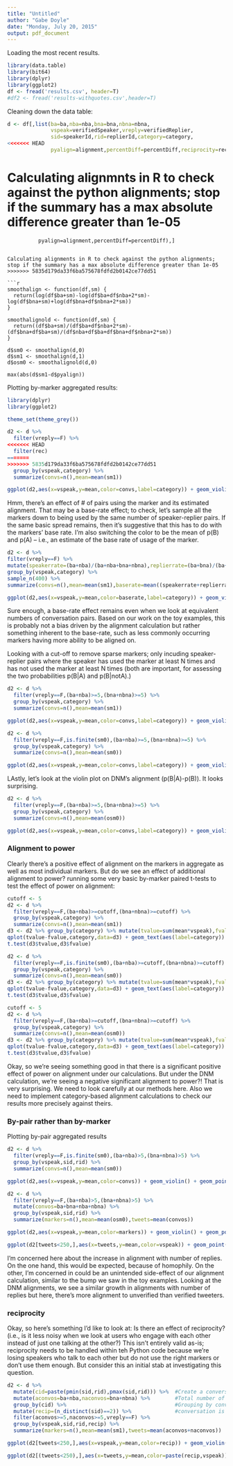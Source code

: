 ```yaml
---
title: "Untitled"
author: "Gabe Doyle"
date: "Monday, July 20, 2015"
output: pdf_document
---
```


Loading the most recent results.

```r
library(data.table)
library(bit64)
library(dplyr)
library(ggplot2)
df <- fread('results.csv', header=T)
#df2 <- fread('results-withquotes.csv',header=T)
```

Cleaning down the data table:

```r
d <- df[,list(ba=ba,nba=nba,bna=bna,nbna=nbna,
              vspeak=verifiedSpeaker,vreply=verifiedReplier,
              sid=speakerId,rid=replierId,category=category,
<<<<<<< HEAD
              pyalign=alignment,percentDiff=percentDiff,reciprocity=reciprocity),]

```

Calculating alignmnts in R to check against the python alignments; stop if the summary has a max absolute difference greater than 1e-05
=======
              pyalign=alignment,percentDiff=percentDiff),]

```

Calculating alignments in R to check against the python alignments; stop if the summary has a max absolute difference greater than 1e-05
>>>>>>> 5835d179da33f6ba575678fdfd2b0142ce77dd51

```r
smoothalign <- function(df,sm) {
  return(log(df$ba+sm)-log(df$ba+df$nba+2*sm)-log(df$bna+sm)+log(df$bna+df$nbna+2*sm))
} 

smoothalignold <- function(df,sm) {
  return((df$ba+sm)/(df$ba+df$nba+2*sm)-(df$bna+df$ba+sm)/(df$nba+df$ba+df$bna+df$nbna+2*sm))
}

d$sm0 <- smoothalign(d,0)
d$sm1 <- smoothalign(d,1)
d$osm0 <- smoothalignold(d,0)

max(abs(d$sm1-d$pyalign))

```

Plotting by-marker aggregated results:

```r
library(dplyr)
library(ggplot2)

theme_set(theme_grey())

d2 <- d %>%
  filter(vreply==F) %>%
<<<<<<< HEAD
  filter(rec)
=======
>>>>>>> 5835d179da33f6ba575678fdfd2b0142ce77dd51
  group_by(vspeak,category) %>%
  summarize(convs=n(),mean=mean(sm1))

ggplot(d2,aes(x=vspeak,y=mean,color=convs,label=category)) + geom_violin() + geom_text(position=position_jitter(w=0.2)) + labs(title="Non-verified repliers' alignments\naggregated by marker(Smoothing=1)",x="Speaker verification",y="Mean alignment",color="Speaker-replier\npairs using\nthe marker")
```

Hmm, there's an effect of # of pairs using the marker and its estimated alignment. That may be a base-rate effect; to check, let's sample all the markers down to being used by the same number of speaker-replier pairs.  If the same basic spread remains, then it's suggestive that this has to do with the markers' base rate.  I'm also switching the color to be the mean of p(B) and p(A) -- i.e., an estimate of the base rate of usage of the marker.

```r
d2 <- d %>%
filter(vreply==F) %>%
mutate(speakerrate=(ba+nba)/(ba+nba+bna+nbna),replierrate=(ba+bna)/(ba+nba+bna+nbna)) %>%
group_by(vspeak,category) %>%
sample_n(400) %>%
summarize(convs=n(),mean=mean(sm1),baserate=mean((speakerrate+replierrate)/2))

ggplot(d2,aes(x=vspeak,y=mean,color=baserate,label=category)) + geom_violin() + geom_text(position=position_jitter(w=0.2)) + labs(title="Non-verified repliers' alignments\naggregated by marker(Smoothing=1)",x="Speaker verification",y="Mean alignment",color="Base rate of\nmarker usage")
```

Sure enough, a base-rate effect remains even when we look at equivalent numbers of conversation pairs.  Based on our work on the toy examples, this is probably not a bias driven by the alignment calculation but rather something inherent to the base-rate, such as less commonly occurring markers having more ability to be aligned on.

Looking with a cut-off to remove sparse markers; only incuding speaker-replier pairs where the speaker has used the marker at least N times and has not used the marker at least N times (both are important, for assessing the two probabilities p(B|A) and p(B|notA).)

```r
d2 <- d %>%
  filter(vreply==F,(ba+nba)>=5,(bna+nbna)>=5) %>%
  group_by(vspeak,category) %>%
  summarize(convs=n(),mean=mean(sm1))

ggplot(d2,aes(x=vspeak,y=mean,color=convs,label=category)) + geom_violin() + geom_text(position=position_jitter(w=0.2)) + labs(title="Non-verified repliers' alignments\naggregated by marker(Smoothing=1,Cutoff=5)",x="Speaker verified?",y="Mean alignment",color="Speaker-replier\npairs using\nthe marker")
```

```r
d2 <- d %>%
  filter(vreply==F,is.finite(sm0),(ba+nba)>=5,(bna+nbna)>=5) %>%
  group_by(vspeak,category) %>%
  summarize(convs=n(),mean=mean(sm0))

ggplot(d2,aes(x=vspeak,y=mean,color=convs,label=category)) + geom_violin() + geom_text(position=position_jitter(w=0.2)) + labs(title="Non-verified repliers' alignments\naggregated by marker(Smoothing=0,Cutoff=5)",x="Speaker verified?",y="Mean alignment",color="Speaker-replier\npairs using\nthe marker")
```

LAstly, let's look at the violin plot on DNM's alignment (p(B|A)-p(B)).  It looks surprising.

```r
d2 <- d %>%
  filter(vreply==F,(ba+nba)>=5,(bna+nbna)>=5) %>%
  group_by(vspeak,category) %>%
  summarize(convs=n(),mean=mean(osm0))

ggplot(d2,aes(x=vspeak,y=mean,color=convs,label=category)) + geom_violin() + geom_text(position=position_jitter(w=0.2)) + labs(title="Non-verified repliers' DNM alignments\naggregated by marker(Smoothing=0,Cutoff=5)",x="Speaker verified?",y="Mean alignment",color="Speaker-replier\npairs using\nthe marker")
```

### Alignment to power

Clearly there's a positive effect of alignment on the markers in aggregate as well as most individual markers.  But do we see an effect of additional alignment to power? running some very basic by-marker paired t-tests to test the effect of power on alignment:

```r
cutoff <- 5
d2 <- d %>%
  filter(vreply==F,(ba+nba)>=cutoff,(bna+nbna)>=cutoff) %>%
  group_by(vspeak,category) %>%
  summarize(convs=n(),mean=mean(sm1))
d3 <- d2 %>% group_by(category) %>% mutate(tvalue=sum(mean*vspeak),fvalue=sum(mean*(1-vspeak))) %>% filter(vspeak=TRUE)
qplot(tvalue-fvalue,category,data=d3) + geom_text(aes(label=category)) + labs(title="Difference in marker alignments by non-verified speakers\n(Smoothing=1,Cutoff=5)",x="Difference in alignment from verfied to non-verified\n(+ means aligns more to power)",y="word")
t.test(d3$tvalue,d3$fvalue)

```

```r
d2 <- d %>%
  filter(vreply==F,is.finite(sm0),(ba+nba)>=cutoff,(bna+nbna)>=cutoff) %>%
  group_by(vspeak,category) %>%
  summarize(convs=n(),mean=mean(sm0))
d3 <- d2 %>% group_by(category) %>% mutate(tvalue=sum(mean*vspeak),fvalue=sum(mean*(1-vspeak))) %>% filter(vspeak=TRUE)
qplot(tvalue-fvalue,category,data=d3) + geom_text(aes(label=category)) + labs(title="Difference in marker alignments by non-verified speakers\n(Smoothing=0,Cutoff=5)",x="Difference in alignment from verfied to non-verified\n(+ means aligns more to power)",y="word")
t.test(d3$tvalue,d3$fvalue)

```

```r
cutoff <- 5
d2 <- d %>%
  filter(vreply==F,(ba+nba)>=cutoff,(bna+nbna)>=cutoff) %>%
  group_by(vspeak,category) %>%
  summarize(convs=n(),mean=mean(osm0))
d3 <- d2 %>% group_by(category) %>% mutate(tvalue=sum(mean*vspeak),fvalue=sum(mean*(1-vspeak))) %>% filter(vspeak=TRUE)
qplot(tvalue-fvalue,category,data=d3) + geom_text(aes(label=category)) + labs(title="Difference in marker DNM alignments by non-verified speakers\n(Smoothing=0,Cutoff=5)",x="Difference in alignment from verfied to non-verified\n(+ means aligns more to power)",y="word")
t.test(d3$tvalue,d3$fvalue)

```

Okay, so we're seeing something good in that there is a significant positive effect of power on alignment under our calculations.  But under the DNM calculation, we're seeing a negative significant alignment to power?!  That is very surprising.  We need to look carefully at our methods here. Also we need to implement category-based alignment calculations to check our results more precisely against theirs.

### By-pair rather than by-marker

Plotting by-pair aggregated results

```r
d2 <- d %>%
  filter(vreply==F,is.finite(sm0),(ba+nba)>5,(bna+nbna)>5) %>%
  group_by(vspeak,sid,rid) %>%
  summarize(convs=n(),mean=mean(sm0))

ggplot(d2,aes(x=vspeak,y=mean,color=convs)) + geom_violin() + geom_point() + labs(title="Non-verified repliers' alignments\naggregated by users (Smoothing=0,Cutoff=5)",x="Speaker verified?",y="Mean alignment",color="#markers used\nby the pair")
```

```r
d2 <- d %>%
  filter(vreply==F,(ba+nba)>5,(bna+nbna)>5) %>%
  mutate(convos=ba+bna+nba+nbna) %>%
  group_by(vspeak,sid,rid) %>%
  summarize(markers=n(),mean=mean(osm0),tweets=mean(convos))

ggplot(d2,aes(x=vspeak,y=mean,color=markers)) + geom_violin() + geom_point() + labs(title="Non-verified repliers' alignments\naggregated by users (Smoothing=1,Cutoff=5)",x="Speaker verified?",y="Mean alignment",color="#markers used\nby the pair")
```

```r
ggplot(d2[tweets<250,],aes(x=tweets,y=mean,color=vspeak)) + geom_point(alpha=.5) + geom_smooth() + labs(title="Non-verified repliers' alignments\naggregated by users (Smoothing=1,Cutoff=5)",x="# of replies by replier to speaker",y="Mean alignment",color="Speaker\nverified?") +theme_bw()
```

I'm concerned here about the increase in alignment with number of replies.  On the one hand, this would be expected, because of homophily.  On the other, I'm concerned in could be an unintended side-effect of our alignment calculation, similar to the bump we saw in the toy examples.  Looking at the DNM alignments, we see a similar growth in alignments with number of replies but here, there's more alignment to unverified than verified tweeters.

### reciprocity

Okay, so here's something I'd like to look at: Is there an effect of reciprocity? (i.e., is it less noisy when we look at users who engage with each other instead of just one talking at the other?)  This isn't entirely valid as-is; reciprocity needs to be handled within teh Python code because we're losing speakers who talk to each other but do not use the right markers or don't use them enough.  But consider this an initial stab at investigating this question.

```r
d2 <- d %>%
  mutate(cid=paste(pmin(sid,rid),pmax(sid,rid))) %>%  #Create a conversation ID as the combined ascending order uids
  mutate(aconvos=ba+nba,naconvos=bna+nbna) %>%        #Total number of conversations in each direction
  group_by(cid) %>%                                   #Grouping by convo id
  mutate(recip=(n_distinct(sid)==2)) %>%              #conversation is reciprocal if both users in convo appear as speaker in our data
  filter(aconvos>=5,naconvos>=5,vreply==F) %>%
  group_by(vspeak,sid,rid,recip) %>%
  summarize(markers=n(),mean=mean(sm1),tweets=mean(aconvos+naconvos))

ggplot(d2[tweets<250,],aes(x=vspeak,y=mean,color=recip)) + geom_violin() + labs(title="Non-verified repliers' alignments\naggregated by users (Smoothing=1,Cutoff=5)",x="Speaker verified?",y="Mean alignment",color="reciprocal\nconversation?")
```

```r
ggplot(d2[(tweets<250),],aes(x=tweets,y=mean,color=paste(recip,vspeak))) + geom_point(alpha=.3) + geom_smooth() + labs(title="Non-verified repliers' alignments\naggregated by users (Smoothing=1,Cutoff=5)",x="#Tweets",y="Mean alignment",color="reciprocal?\nspeaker verified?") + theme_bw()
```

